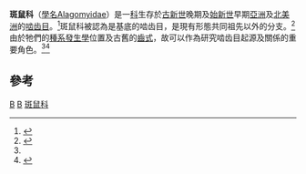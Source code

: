{{Automatic Taxobox
| taxon = Alagomyidae
| authority = Dashzeveg, 1990
| fossil_range = 早[[古新世|古新世]]至早[[始新世|始新世]]
| subdivision_ranks = [[屬|屬]]
| subdivision =
* †[[斑鼠屬|斑鼠屬]] ''Alagomys''
* †''Neimengomys''
* †''Tribosphenomys''
}}

'''斑鼠科'''（[[學名|學名]]Alagomyidae）是一[[科|科]]生存於[[古新世|古新世]]晚期及[[始新世|始新世]]早期[[亞洲|亞洲]]及[[北美洲|北美洲]]的[[啮齿目|啮齿目]]。<ref name=McKennaBell1997>{{Cite book en|author=McKenna, Malcolm C., and Bell, Susan K.|year=1997|title=Classification of Mammals Above the Species Level|publisher=Columbia University Press|location=New York|pages=631 pp|id=ISBN 0-231-11013-8}}</ref>斑鼠科被認為是基底的啮齿目，是現有形態共同祖先以外的分支。<ref name=Meng1994>{{Cite journal en|author=Meng, J., A.R. Wyss, M.R. Dawson, and R. Zhai|year=1994|title=Primitive fossil rodent from Inner Mongolia and its implications for mammalian phylogeny|journal=Nature|volume=370|pages=134-136}}</ref>由於牠們的[[種系發生學|種系發生學]]位置及古舊的[[齒式|齒式]]，故可以作為研究啮齿目起源及關係的重要角色。<ref name=Meng1994/><ref name=MengWyss2001>{{Cite journal en|author=Meng, J., and A.R. Wyss|year=2001|title=The morphology of ''Tribosphenomys'' (Rodentiaformes, Mammalia): phylogenetic implications for basal Glires|journal=Journal of Mammalian Evolution|volume=8|issue=1|pages=1-71}}</ref>

==參考==
{{reflist}}
{{Taxonbar}}
[[Category:_1990年描述的分类群|B]]
[[Category:齧齒目|B]]
[[Category:斑鼠科|]]